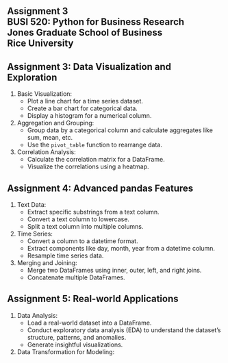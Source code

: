 ## Assignment 3<br>BUSI 520: Python for Business Research<br>Jones Graduate School of Business<br>Rice University<br>


Assignment 3: Data Visualization and Exploration
-------------------------------------------------
1. Basic Visualization:
   - Plot a line chart for a time series dataset.
   - Create a bar chart for categorical data.
   - Display a histogram for a numerical column.

2. Aggregation and Grouping:
   - Group data by a categorical column and calculate aggregates like sum, mean, etc.
   - Use the `pivot_table` function to rearrange data.

3. Correlation Analysis:
   - Calculate the correlation matrix for a DataFrame.
   - Visualize the correlations using a heatmap.


Assignment 4: Advanced pandas Features
--------------------------------------
1. Text Data:
   - Extract specific substrings from a text column.
   - Convert a text column to lowercase.
   - Split a text column into multiple columns.

2. Time Series:
   - Convert a column to a datetime format.
   - Extract components like day, month, year from a datetime column.
   - Resample time series data.

3. Merging and Joining:
   - Merge two DataFrames using inner, outer, left, and right joins.
   - Concatenate multiple DataFrames.


Assignment 5: Real-world Applications
-------------------------------------
1. Data Analysis:
   - Load a real-world dataset into a DataFrame.
   - Conduct exploratory data analysis (EDA) to understand the dataset's structure, patterns, and anomalies.
   - Generate insightful visualizations.

2. Data Transformation for Modeling:
  


